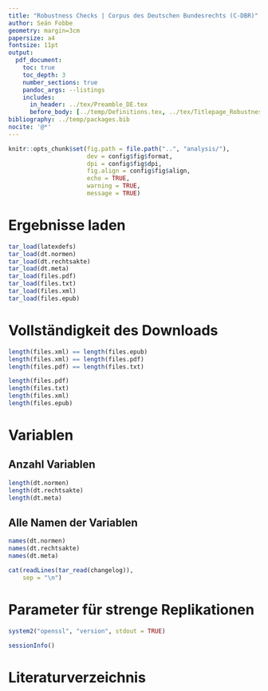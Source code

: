```yaml
---
title: "Robustness Checks | Corpus des Deutschen Bundesrechts (C-DBR)"
author: Seán Fobbe
geometry: margin=3cm
papersize: a4
fontsize: 11pt
output:
  pdf_document:
    toc: true
    toc_depth: 3
    number_sections: true
    pandoc_args: --listings
    includes:
      in_header: ../tex/Preamble_DE.tex
      before_body: [../temp/Definitions.tex, ../tex/Titlepage_Robustness.tex]
bibliography: ../temp/packages.bib
nocite: '@*'
---
```



```r
knitr::opts_chunk$set(fig.path = file.path("..", "analysis/"),
                      dev = config$fig$format,
                      dpi = config$fig$dpi,
                      fig.align = config$fig$align,
                      echo = TRUE,
                      warning = TRUE,
                      message = TRUE)

```


# Ergebnisse laden


```r
tar_load(latexdefs)
tar_load(dt.normen)
tar_load(dt.rechtsakte)
tar_load(dt.meta)
tar_load(files.pdf)
tar_load(files.txt)
tar_load(files.xml)
tar_load(files.epub)

```




# Vollständigkeit des Downloads


```r
length(files.xml) == length(files.epub)
length(files.xml) == length(files.pdf)
length(files.pdf) == length(files.txt)

length(files.pdf)
length(files.txt)
length(files.xml)
length(files.epub)
```


# Variablen

## Anzahl Variablen

```r
length(dt.normen)
length(dt.rechtsakte)
length(dt.meta)
```


## Alle Namen der Variablen

```r
names(dt.normen)
names(dt.rechtsakte)
names(dt.meta)
```


<!-- ## Beispiel-Werte -->

<!-- ```{r} -->
<!-- str(dt.normen) -->
<!-- str(dt.rechtsakte) -->
<!-- str(dt.meta) -->
<!-- ``` -->






<!-- # Frequenztabellen erstellen -->


<!-- ## Liste zu prüfender Variablen -->

<!--  **Hinweis:** Nur diese Variablen werden bei der Erstellung der Frequenztabellen berücksichtigt. -->
 
 

<!-- ```{r} -->
<!-- varlist  <-  c("periodikum", -->
<!--                "fundstellentyp", -->
<!--                "check_neuf", -->
<!--                "check_aufh", -->
<!--                "check_sonst", -->
<!--                "check_hinweis", -->
<!--                "check_stand", -->
<!--                "gliederungskennzahl", -->
<!--                "ausfertigung_jahr", -->
<!--                "doi_concept", -->
<!--                "doi_version", -->
<!--                "version",	 -->
<!--                "lizenz" ) -->
<!-- ``` -->





<!-- # Frequenztabellen erstellen: Einzelnormen -->

<!-- ```{r, results = "asis"} -->
<!-- prefix.freqtable.einzelnormen <- paste0(config$project$shortname, -->
<!--                                         "_01_Einzelnormen_Frequenztabelle_var-") -->


<!-- f.fast.freqtable(dt.normen, -->
<!--                  varlist = varlist, -->
<!--                  sumrow = TRUE, -->
<!--                  output.list = FALSE, -->
<!--                  output.kable = TRUE, -->
<!--                  output.csv = TRUE, -->
<!--                  outputdir = dir.analysis, -->
<!--                  prefix = prefix.freqtable.einzelnormen) -->
<!-- ``` -->




<!-- # Frequenztabellen erstellen: Rechtsakte -->

<!-- ## Reduzierte Liste zu prüfender Variablen -->

<!-- Folgende Variablen sind wegen der geringeren Auflösung der Metadaten (nur Rechtsaktebene, nicht Normebene) nicht mehr nutzbar. -->


<!-- ```{r} -->

<!-- varremove <- c("gliederungskennzahl") -->

<!-- vars.freqtable.rechtsakte <- setdiff(varlist, varremove) -->

<!-- print(vars.freqtable.rechtsakte) -->
<!-- ``` -->




<!-- ## Frequenztabellen erstellen -->


<!-- ```{r, results = "asis"} -->
<!-- prefix.freqtable.rechtsakte <- paste0(config$project$shortname, -->
<!--                                       "_01_Rechtsakte_Frequenztabelle_var-") -->



<!-- f.fast.freqtable(dt.rechtsakte, -->
<!--                  varlist = vars.freqtable.rechtsakte, -->
<!--                  sumrow = TRUE, -->
<!--                  output.list = FALSE, -->
<!--                  output.kable = TRUE, -->
<!--                  output.csv = TRUE, -->
<!--                  outputdir = dir.analysis, -->
<!--                  prefix = prefix.freqtable.rechtsakte) -->

<!-- ``` -->





<!-- # Frequenztabellen erstellen: XML-Metadaten -->


<!-- ## Liste zu prüfender Variablen -->

<!-- ```{r} -->
<!-- print(vars.freqtable.rechtsakte) -->
<!-- ``` -->


<!-- ## Frequenztabellen erstellen -->

<!-- ```{r, results = "asis"} -->
<!-- prefix.freqtable.meta <- paste0(config$project$shortname, -->
<!--                  "_01_Meta_Frequenztabelle_var-") -->


<!-- f.fast.freqtable(dt.meta, -->
<!--                  varlist = vars.freqtable.rechtsakte, -->
<!--                  sumrow = TRUE, -->
<!--                  output.list = FALSE, -->
<!--                  output.kable = TRUE, -->
<!--                  output.csv = TRUE, -->
<!--                  outputdir = dir.analysis, -->
<!--                  prefix = prefix.freqtable.meta) -->

<!-- ``` -->




```r
cat(readLines(tar_read(changelog)),
    sep = "\n")

```


# Parameter für strenge Replikationen


```r
system2("openssl", "version", stdout = TRUE)

sessionInfo()

```


# Literaturverzeichnis
